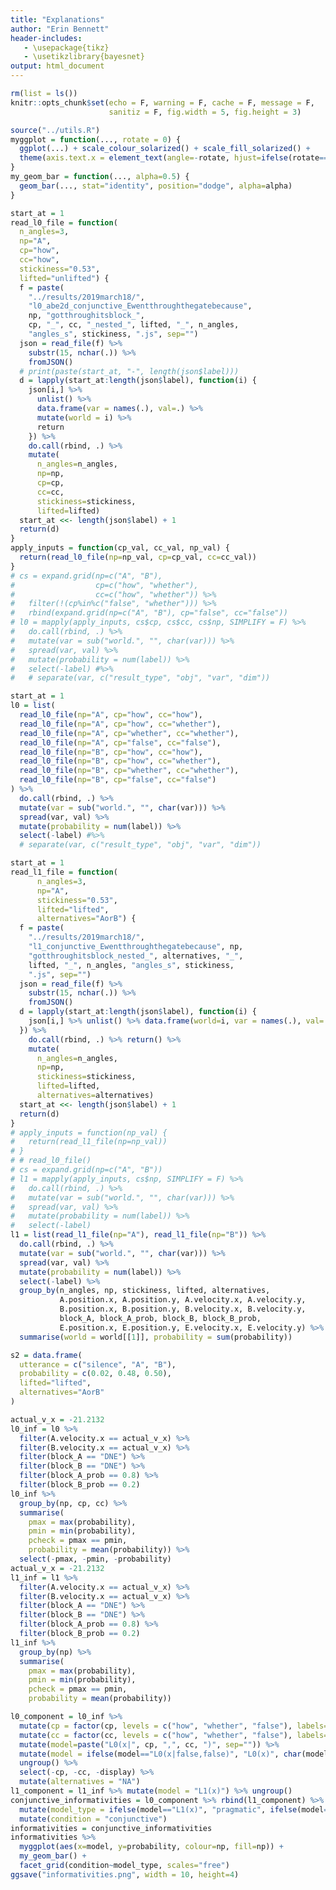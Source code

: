 ```yaml
---
title: "Explanations"
author: "Erin Bennett"
header-includes:
   - \usepackage{tikz}
   - \usetikzlibrary{bayesnet}
output: html_document
---
```


```r
rm(list = ls())
knitr::opts_chunk$set(echo = F, warning = F, cache = F, message = F,
                      sanitiz = F, fig.width = 5, fig.height = 3)
```

```r
source("../utils.R")
myggplot = function(..., rotate = 0) {
  ggplot(...) + scale_colour_solarized() + scale_fill_solarized() +
  theme(axis.text.x = element_text(angle=-rotate, hjust=ifelse(rotate==0,0.5,0)))
}
my_geom_bar = function(..., alpha=0.5) {
  geom_bar(..., stat="identity", position="dodge", alpha=alpha)
}
```

```r
start_at = 1
read_l0_file = function(
  n_angles=3,
  np="A",
  cp="how",
  cc="how",
  stickiness="0.53",
  lifted="unlifted") {
  f = paste(
    "../results/2019march18/",
    "l0_abe2d_conjunctive_Ewentthroughthegatebecause",
    np, "gotthroughitsblock_",
    cp, "_", cc, "_nested_", lifted, "_", n_angles,
    "angles_s", stickiness, ".js", sep="")
  json = read_file(f) %>%
    substr(15, nchar(.)) %>%
    fromJSON()
  # print(paste(start_at, "-", length(json$label)))
  d = lapply(start_at:length(json$label), function(i) {
    json[i,] %>%
      unlist() %>%
      data.frame(var = names(.), val=.) %>%
      mutate(world = i) %>%
      return
    }) %>%
    do.call(rbind, .) %>%
    mutate(
      n_angles=n_angles,
      np=np,
      cp=cp,
      cc=cc,
      stickiness=stickiness,
      lifted=lifted)
  start_at <<- length(json$label) + 1
  return(d)
}
apply_inputs = function(cp_val, cc_val, np_val) {
  return(read_l0_file(np=np_val, cp=cp_val, cc=cc_val))
}
# cs = expand.grid(np=c("A", "B"),
#                  cp=c("how", "whether"),
#                  cc=c("how", "whether")) %>%
#   filter(!(cp%in%c("false", "whether"))) %>%
#   rbind(expand.grid(np=c("A", "B"), cp="false", cc="false"))
# l0 = mapply(apply_inputs, cs$cp, cs$cc, cs$np, SIMPLIFY = F) %>%
#   do.call(rbind, .) %>%
#   mutate(var = sub("world.", "", char(var))) %>%
#   spread(var, val) %>%
#   mutate(probability = num(label)) %>%
#   select(-label) #%>%
#   # separate(var, c("result_type", "obj", "var", "dim"))

start_at = 1
l0 = list(
  read_l0_file(np="A", cp="how", cc="how"),
  read_l0_file(np="A", cp="how", cc="whether"),
  read_l0_file(np="A", cp="whether", cc="whether"),
  read_l0_file(np="A", cp="false", cc="false"),
  read_l0_file(np="B", cp="how", cc="how"),
  read_l0_file(np="B", cp="how", cc="whether"),
  read_l0_file(np="B", cp="whether", cc="whether"),
  read_l0_file(np="B", cp="false", cc="false")
) %>%
  do.call(rbind, .) %>%
  mutate(var = sub("world.", "", char(var))) %>%
  spread(var, val) %>%
  mutate(probability = num(label)) %>%
  select(-label) #%>%
  # separate(var, c("result_type", "obj", "var", "dim"))
```


```r
start_at = 1
read_l1_file = function(
      n_angles=3,
      np="A",
      stickiness="0.53",
      lifted="lifted",
      alternatives="AorB") {
  f = paste(
    "../results/2019march18/",
    "l1_conjunctive_Ewentthroughthegatebecause", np,
    "gotthroughitsblock_nested_", alternatives, "_",
    lifted, "_", n_angles, "angles_s", stickiness,
    ".js", sep="")
  json = read_file(f) %>%
    substr(15, nchar(.)) %>%
    fromJSON()
  d = lapply(start_at:length(json$label), function(i) {
    json[i,] %>% unlist() %>% data.frame(world=i, var = names(.), val=.) %>% return
  }) %>%
    do.call(rbind, .) %>% return() %>%
    mutate(
      n_angles=n_angles,
      np=np,
      stickiness=stickiness,
      lifted=lifted,
      alternatives=alternatives)
  start_at <<- length(json$label) + 1
  return(d)
}
# apply_inputs = function(np_val) {
#   return(read_l1_file(np=np_val))
# }
# # read_l0_file()
# cs = expand.grid(np=c("A", "B"))
# l1 = mapply(apply_inputs, cs$np, SIMPLIFY = F) %>%
#   do.call(rbind, .) %>%
#   mutate(var = sub("world.", "", char(var))) %>%
#   spread(var, val) %>%
#   mutate(probability = num(label)) %>%
#   select(-label)
l1 = list(read_l1_file(np="A"), read_l1_file(np="B")) %>%
  do.call(rbind, .) %>%
  mutate(var = sub("world.", "", char(var))) %>%
  spread(var, val) %>%
  mutate(probability = num(label)) %>%
  select(-label) %>%
  group_by(n_angles, np, stickiness, lifted, alternatives,
           A.position.x, A.position.y, A.velocity.x, A.velocity.y,
           B.position.x, B.position.y, B.velocity.x, B.velocity.y,
           block_A, block_A_prob, block_B, block_B_prob,
           E.position.x, E.position.y, E.velocity.x, E.velocity.y) %>%
  summarise(world = world[[1]], probability = sum(probability))
```


```r
s2 = data.frame(
  utterance = c("silence", "A", "B"),
  probability = c(0.02, 0.48, 0.50),
  lifted="lifted",
  alternatives="AorB"
)
```


```r
actual_v_x = -21.2132
l0_inf = l0 %>%
  filter(A.velocity.x == actual_v_x) %>%
  filter(B.velocity.x == actual_v_x) %>%
  filter(block_A == "DNE") %>%
  filter(block_B == "DNE") %>%
  filter(block_A_prob == 0.8) %>%
  filter(block_B_prob == 0.2)
l0_inf %>%
  group_by(np, cp, cc) %>%
  summarise(
    pmax = max(probability),
    pmin = min(probability),
    pcheck = pmax == pmin,
    probability = mean(probability)) %>%
  select(-pmax, -pmin, -probability)
actual_v_x = -21.2132
l1_inf = l1 %>%
  filter(A.velocity.x == actual_v_x) %>%
  filter(B.velocity.x == actual_v_x) %>%
  filter(block_A == "DNE") %>%
  filter(block_B == "DNE") %>%
  filter(block_A_prob == 0.8) %>%
  filter(block_B_prob == 0.2)
l1_inf %>%
  group_by(np) %>%
  summarise(
    pmax = max(probability),
    pmin = min(probability),
    pcheck = pmax == pmin,
    probability = mean(probability))
```


```r
l0_component = l0_inf %>%
  mutate(cp = factor(cp, levels = c("how", "whether", "false"), labels=c("H", "W", "false"))) %>%
  mutate(cc = factor(cc, levels = c("how", "whether", "false"), labels=c("H", "W", "false"))) %>%
  mutate(model=paste("L0(x|", cp, ",", cc, ")", sep="")) %>%
  mutate(model = ifelse(model=="L0(x|false,false)", "L0(x)", char(model))) %>%
  ungroup() %>%
  select(-cp, -cc, -display) %>%
  mutate(alternatives = "NA")
l1_component = l1_inf %>% mutate(model = "L1(x)") %>% ungroup()
conjunctive_informativities = l0_component %>% rbind(l1_component) %>%
  mutate(model_type = ifelse(model=="L1(x)", "pragmatic", ifelse(model=="L0(x)", "marginalized literal", "literal"))) %>%
  mutate(condition = "conjunctive")
informativities = conjunctive_informativities
informativities %>%
  myggplot(aes(x=model, y=probability, colour=np, fill=np)) +
  my_geom_bar() +
  facet_grid(condition~model_type, scales="free")
ggsave("informativities.png", width = 10, height=4)
```

